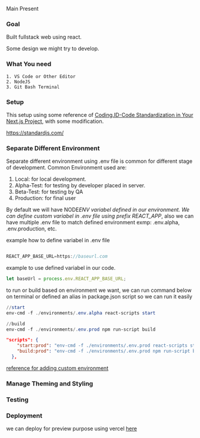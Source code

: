 
<Callout emoji="👾">Main Present</Callout>

### Goal

Built fullstack web using react.

Some design we might try to develop.

### What You need

    1. VS Code or Other Editor
    2. NodeJS
    3. Git Bash Terminal

### Setup

This setup using some reference of [Coding.ID-Code Standardization in Your Next.js Project](https://youtu.be/kvFdYB-ofkE), with some modification.

https://standardjs.com/

### Separate Different Environment

Separate different environment using .env file is common for different stage of development. Common Environment used are:

1. Local: for local development.
2. Alpha-Test: for testing by developer placed in server.
3. Beta-Test: for testing by QA
4. Production: for final user

By default we will have NODE*ENV variabel defined in our environment. We can define custom variabel in .env file using prefix REACT_APP*, also we can have multiple .env file to match defined environment exmp: .env.alpha, .env.production, etc.

example how to define variabel in .env file

```js

REACT_APP_BASE_URL=https://baseurl.com

```

example to use defined variabel in our code.

```js
let baseUrl = process.env.REACT_APP_BASE_URL;
```

to run or build based on environment we want, we can run command below on terminal or defined an alias in package.json script so we can run it easily

```powershell
//start
env-cmd -f ./environments/.env.alpha react-scripts start

//build
env-cmd -f ./environments/.env.prod npm run-script build
```

```json
"scripts": {
    "start:prod": "env-cmd -f ./environments/.env.prod react-scripts start",
    "build:prod": "env-cmd -f ./environments/.env.prod npm run-script build",
  },
```

[reference for adding custom environment](https://create-react-app.dev/docs/adding-custom-environment-variables/)

### Manage Theming and Styling

### Testing

### Deployment

we can deploy for preview purpose using vercel [here](https://github.com/vercel/examples/tree/main/ci-cd/github-actions)
